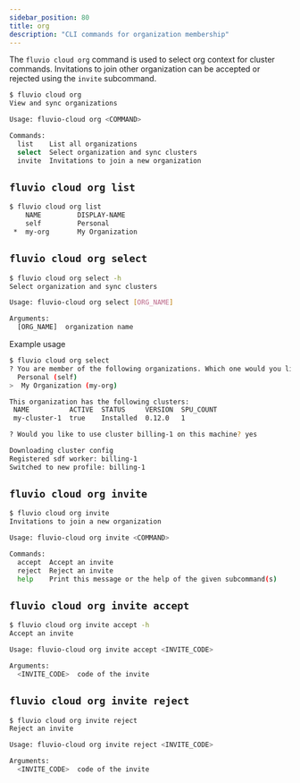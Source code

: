 ```yaml
---
sidebar_position: 80
title: org
description: "CLI commands for organization membership"
---
```


The `fluvio cloud org` command is used to select org context for cluster commands.
Invitations to join other organization can be accepted or rejected using the `invite` subcommand.

```bash
$ fluvio cloud org
View and sync organizations

Usage: fluvio-cloud org <COMMAND>

Commands:
  list    List all organizations
  select  Select organization and sync clusters
  invite  Invitations to join a new organization
```

## `fluvio cloud org list`
```bash
$ fluvio cloud org list
    NAME         DISPLAY-NAME     
    self         Personal             
 *  my-org       My Organization
```

## `fluvio cloud org select`
```bash
$ fluvio cloud org select -h
Select organization and sync clusters

Usage: fluvio-cloud org select [ORG_NAME]

Arguments:
  [ORG_NAME]  organization name
```

Example usage
```bash
$ fluvio cloud org select  
? You are member of the following organizations. Which one would you like to use?  
  Personal (self)
>  My Organization (my-org)

This organization has the following clusters:
 NAME          ACTIVE  STATUS     VERSION  SPU_COUNT 
 my-cluster-1  true    Installed  0.12.0   1         

? Would you like to use cluster billing-1 on this machine? yes

Downloading cluster config
Registered sdf worker: billing-1
Switched to new profile: billing-1
```

## `fluvio cloud org invite`
```bash
$ fluvio cloud org invite
Invitations to join a new organization

Usage: fluvio-cloud org invite <COMMAND>

Commands:
  accept  Accept an invite
  reject  Reject an invite
  help    Print this message or the help of the given subcommand(s)
```

## `fluvio cloud org invite accept`
```bash
$ fluvio cloud org invite accept -h
Accept an invite

Usage: fluvio-cloud org invite accept <INVITE_CODE>

Arguments:
  <INVITE_CODE>  code of the invite
```

## `fluvio cloud org invite reject`
```bash
$ fluvio cloud org invite reject
Reject an invite

Usage: fluvio-cloud org invite reject <INVITE_CODE>

Arguments:
  <INVITE_CODE>  code of the invite
```
